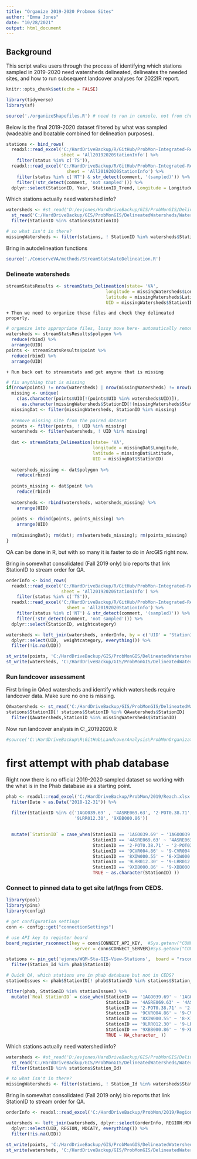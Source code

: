 ```yaml
---
title: "Organize 2019-2020 Probmon Sites"
author: "Emma Jones"
date: "10/28/2021"
output: html_document
---
```


## Background

This script walks users through the process of identifying which stations sampled in 2019-2020 need watersheds delineated, delineates the needed sites, and how to run subsequent landcover analyses for 2022IR report.


```r
knitr::opts_chunk$set(echo = FALSE)

library(tidyverse)
library(sf)

source('./organizeShapefiles.R') # need to run in console, not from chunk
```

Below is the final 2019-2020 dataset filtered by what was sampled (wadeable and boatable combined for delineation purposes).

```r
stations <- bind_rows(
  readxl::read_excel('C:/HardDriveBackup/R/GitHub/ProbMon-Integrated-Reports/2022ProbChapter/originalData/Wadeable_ProbMon_2019-2020_Final.xlsx',
                     sheet = 'All20192020StationInfo') %>% 
    filter(status %in% c('TS')),
  readxl::read_excel('C:/HardDriveBackup/R/GitHub/ProbMon-Integrated-Reports/2022ProbChapter/originalData/Wadeable_ProbMon_2019-2020_Final.xlsx',
                       sheet = 'All20192020StationInfo') %>% 
    filter(status %in% c('NT') & str_detect(comment, '(sampled)')) %>% 
    filter(!str_detect(comment, 'not sampled'))) %>% 
  dplyr::select(StationID, Year, StationID_Trend, Longitude = LongitudeDD, Latitude = LatitudeDD)

```


Which stations actually need watershed info?

```r
watersheds <- #st_read('D:/evjones/HardDriveBackup/GIS/ProbMonGIS/DelineatedWatersheds/Watersheds.gdb', 'AllWatersheds_through2016') %>% 
  st_read('C:/HardDriveBackup/GIS/ProbMonGIS/DelineatedWatersheds/Watersheds.gdb', 'AllWatersheds_through2020') %>% 
  filter(StationID %in% stations$StationID)

# so what isn't in there?
missingWatersheds <- filter(stations, ! StationID %in% watersheds$StationID) 

```




Bring in autodelineation functions

```r
source('./ConserveVA/methods/StreamStatsAutoDelineation.R')
```


### Delineate watersheds

```r
streamStatsResults <- streamStats_Delineation(state= 'VA',
                                      longitude = missingWatersheds$Longitude, 
                                      latitude = missingWatersheds$Latitude, 
                                      UID = missingWatersheds$StationID)
```

    + Then we need to organize these files and check they delineated properly.
    
```r
# organize into appropriate files, lossy move here- automatically removes sites with no data
watersheds <- streamStatsResults$polygon %>%
  reduce(rbind) %>%
  arrange(UID)
points <- streamStatsResults$point %>%
  reduce(rbind) %>%
  arrange(UID)
```
    
    + Run back out to streamstats and get anyone that is missing
    
```r
# fix anything that is missing
if(nrow(points) != nrow(watersheds) | nrow(missingWatersheds) != nrow(watersheds)){
  missing <- unique(
    c(as.character(points$UID[!(points$UID %in% watersheds$UID)]),
      as.character(missingWatersheds$StationID[!(missingWatersheds$StationID %in% watersheds$UID)])))
  missingDat <- filter(missingWatersheds, StationID %in% missing)
  
  #remove missing site from the paired dataset
  points <- filter(points, ! UID %in% missing)
  watersheds <- filter(watersheds, ! UID %in% missing)
  
  dat <- streamStats_Delineation(state= 'VA', 
                                 longitude = missingDat$Longitude, 
                                 latitude = missingDat$Latitude, 
                                 UID = missingDat$StationID)
  
  watersheds_missing <- dat$polygon %>%
    reduce(rbind)
  
  points_missing <- dat$point %>%
    reduce(rbind)
  
  watersheds <- rbind(watersheds, watersheds_missing) %>%
    arrange(UID)
  
  points <- rbind(points, points_missing) %>%
    arrange(UID)
  
  rm(missingDat); rm(dat); rm(watersheds_missing); rm(points_missing)
}

```
   
   
   
QA can be done in R, but with so many it is faster to do in ArcGIS right now.

Bring in somewhat consolidated (Fall 2019 only) bio reports that link StationID to stream order for QA.

```r
orderInfo <- bind_rows(
  readxl::read_excel('C:/HardDriveBackup/R/GitHub/ProbMon-Integrated-Reports/2022ProbChapter/originalData/Wadeable_ProbMon_2019-2020_Final.xlsx',
                     sheet = 'All20192020StationInfo') %>% 
    filter(status %in% c('TS')),
  readxl::read_excel('C:/HardDriveBackup/R/GitHub/ProbMon-Integrated-Reports/2022ProbChapter/originalData/Wadeable_ProbMon_2019-2020_Final.xlsx',
                       sheet = 'All20192020StationInfo') %>% 
    filter(status %in% c('NT') & str_detect(comment, '(sampled)')) %>% 
    filter(!str_detect(comment, 'not sampled'))) %>% 
  dplyr::select(StationID, weightcategory)

watersheds <- left_join(watersheds, orderInfo, by = c('UID' = 'StationID')) %>%
  dplyr::select(UID,  weightcategory, everything()) %>% 
  filter(!is.na(UID))
```


```r
st_write(points, 'C:/HardDriveBackup/GIS/ProbMonGIS/DelineatedWatersheds/YearlyAnalyses/20192020_StreamStats/rawPointsFinalList.shp')
st_write(watersheds, 'C:/HardDriveBackup/GIS/ProbMonGIS/DelineatedWatersheds/YearlyAnalyses/20192020_StreamStats/rawWatershedsFinalList.shp')
```




### Run landcover assessment

First bring in QAed watersheds and identify which watersheds require landcover data. Make sure no one is missing.

```r
QAwatersheds <- st_read('C:/HardDriveBackup/GIS/ProbMonGIS/DelineatedWatersheds/Watersheds.gdb', 'AllWatersheds_through2020') 
stations$StationID[! stations$StationID %in% QAwatersheds$StationID]
  filter(QAwatersheds,StationID %in% missingWatersheds$StationID)
```
Now run landcover analysis in C:\HardDriveBackup\R\GitHub\LandcoverAnalysis\ProbMonOrganization\landcoverAnalysis_20192020.R

```r
#source('C:\HardDriveBackup\R\GitHub\LandcoverAnalysis\ProbMonOrganization\landcoverAnalysis_20192020.R')
```























# first attempt with phab database



Right now there is no official 2019-2020 sampled dataset so working with the what is in the Phab database as a starting point.

```r
phab <- readxl::read_excel('C:/HardDriveBackup/ProbMon/2019/Reach.xlsx') %>% 
  filter(Date > as.Date("2018-12-31")) %>% 
  
  filter(StationID %in% c('1AGO039.69' , '4ASRE069.63', '2-POT0.38.71', '9CVR004.86', '8XIW000.55',
                          '9LRR012.30', '9XBB000.86'))

  
  mutate(`StationID` = case_when(StationID == '1AGO039.69' ~ '1AGOO039.63',
                                 StationID == '4ASRE069.63' ~ '4ASRE063.69',
                                 StationID == '2-POT0.38.71' ~ '2-POT038.71',
                                 StationID == '9CVR004.86' ~ '9-CVR004.86',
                                 StationID == '8XIW000.55' ~ '8-XIW000.55',
                                 StationID == '9LRR012.30' ~ '9-LRR012.30',
                                 StationID == '9XBB000.86' ~ '9-XBB000.86',
                                 TRUE ~ as.character(StationID) )) 
```

### Connect to pinned data to get site lat/lngs from CEDS.

```r
library(pool)
library(pins)
library(config)

# get configuration settings
conn <- config::get("connectionSettings")

# use API key to register board
board_register_rsconnect(key = conn$CONNECT_API_KEY,  #Sys.getenv("CONNECT_API_KEY"),
                          server = conn$CONNECT_SERVER)#Sys.getenv("CONNECT_SERVER"))

stations <- pin_get('ejones/WQM-Sta-GIS-View-Stations',  board = "rsconnect") %>% 
  filter(Station_Id %in% phab$StationID)

# Quick QA, which stations are in phab database but not in CEDS?
stationIssues <- phab$StationID[! phab$StationID %in% stations$Station_Id]

filter(phab, StationID %in% stationIssues) %>% 
  mutate(`Real StationID` = case_when(StationID == '1AGO039.69' ~ '1AGOO039.63',
                                      StationID == '4ASRE069.63' ~ '4ASRE063.69',
                                      StationID == '2-POT0.38.71' ~ '2-POT038.71',
                                      StationID == '9CVR004.86' ~ '9-CVR004.86',
                                      StationID == '8XIW000.55' ~ '8-XIW000.55',
                                      StationID == '9LRR012.30' ~ '9-LRR012.30',
                                      StationID == '9XBB000.86' ~ '9-XBB000.86',
                                      TRUE ~ NA_character_ ))
```

Which stations actually need watershed info?

```r
watersheds <- #st_read('D:/evjones/HardDriveBackup/GIS/ProbMonGIS/DelineatedWatersheds/Watersheds.gdb', 'AllWatersheds_through2016') %>% 
  st_read('C:/HardDriveBackup/GIS/ProbMonGIS/DelineatedWatersheds/Watersheds.gdb', 'AllWatersheds_through2018') %>% 
  filter(StationID %in% stations$Station_Id)

# so what isn't in there?
missingWatersheds <- filter(stations, ! Station_Id %in% watersheds$StationID) 

```

Bring in somewhat consolidated (Fall 2019 only) bio reports that link StationID to stream order for QA.

```r
orderInfo <- readxl::read_excel('C:/HardDriveBackup/ProbMon/2019/RegionalResults_2019_EVJconsolidation.xlsx',sheet = 'EVJ Consolidation')

watersheds <- left_join(watersheds, dplyr::select(orderInfo, REGION:MDCATY), by = c('UID' = 'DEQSITEID')) %>%
  dplyr::select(UID, REGION, MDCATY, everything()) %>% 
  filter(!is.na(UID))
```


```r
st_write(points, 'C:/HardDriveBackup/GIS/ProbMonGIS/DelineatedWatersheds/YearlyAnalyses/20192020_StreamStats/rawPoints2.shp')
st_write(watersheds, 'C:/HardDriveBackup/GIS/ProbMonGIS/DelineatedWatersheds/YearlyAnalyses/20192020_StreamStats/rawWatersheds11082021.shp')
```